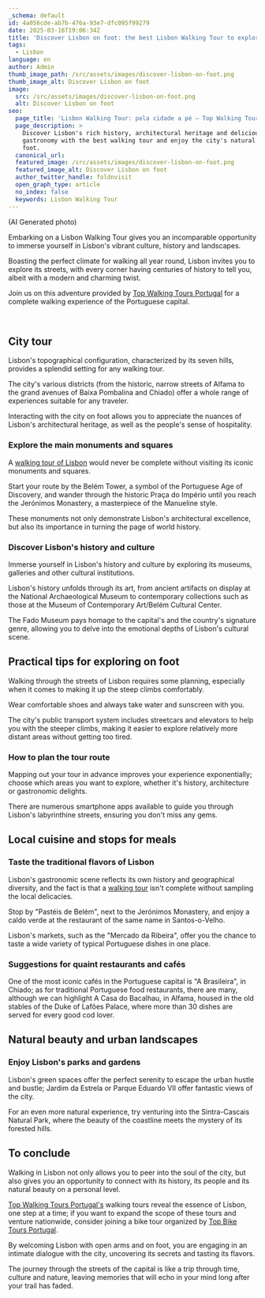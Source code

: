 ```yaml
---
_schema: default
id: 4a056cde-ab7b-476a-93e7-dfc095f99279
date: 2025-03-16T19:06:34Z
title: 'Discover Lisbon on foot: the best Lisbon Walking Tour to explore the city'
tags:
  - Lisbon
language: en
author: Admin
thumb_image_path: /src/assets/images/discover-lisbon-on-foot.png
thumb_image_alt: Discover Lisbon on foot
image:
  src: /src/assets/images/discover-lisbon-on-foot.png
  alt: Discover Lisbon on foot
seo:
  page_title: 'Lisbon Walking Tour: pela cidade a pé – Top Walking Tours'
  page_description: >
    Discover Lisbon's rich history, architectural heritage and delicious
    gastronomy with the best walking tour and enjoy the city's natural beauty on
    foot.
  canonical_url:
  featured_image: /src/assets/images/discover-lisbon-on-foot.png
  featured_image_alt: Discover Lisbon on foot
  author_twitter_handle: foldnvisit
  open_graph_type: article
  no_index: false
  keywords: Lisbon Walking Tour
---
```

(AI Generated photo)

Embarking on a Lisbon Walking Tour gives you an incomparable opportunity to
immerse yourself in Lisbon's vibrant culture, history and landscapes.

Boasting the perfect climate for walking all year round, Lisbon invites you to
explore its streets, with every corner having centuries of history to tell you,
albeit with a modern and charming twist.

Join us on this adventure provided by
[Top Walking Tours Portugal](https://topwalkingtoursportugal.com/passeios-pedestres-portugal/)
for a complete walking experience of the Portuguese capital.

&nbsp;

## City tour

Lisbon's topographical configuration, characterized by its seven hills, provides
a splendid setting for any walking tour.

The city's various districts (from the historic, narrow streets of Alfama to the
grand avenues of Baixa Pombalina and Chiado) offer a whole range of experiences
suitable for any traveler.

Interacting with the city on foot allows you to appreciate the nuances of
Lisbon's architectural heritage, as well as the people's sense of hospitality.

### Explore the main monuments and squares

A
[walking tour of Lisbon](https://topwalkingtoursportugal.com/passeios-pedestres-portugal/)
would never be complete without visiting its iconic monuments and squares.

Start your route by the Belém Tower, a symbol of the Portuguese Age of
Discovery, and wander through the historic Praça do Império until you reach the
Jerónimos Monastery, a masterpiece of the Manueline style.

These monuments not only demonstrate Lisbon's architectural excellence, but also
its importance in turning the page of world history.

### Discover Lisbon's history and culture

Immerse yourself in Lisbon's history and culture by exploring its museums,
galleries and other cultural institutions.

Lisbon's history unfolds through its art, from ancient artifacts on display at
the National Archaeological Museum to contemporary collections such as those at
the Museum of Contemporary Art/Belém Cultural Center.

The Fado Museum pays homage to the capital's and the country's signature genre,
allowing you to delve into the emotional depths of Lisbon's cultural scene.

## Practical tips for exploring on foot

Walking through the streets of Lisbon requires some planning, especially when it
comes to making it up the steep climbs comfortably.

Wear comfortable shoes and always take water and sunscreen with you.

The city's public transport system includes streetcars and elevators to help you
with the steeper climbs, making it easier to explore relatively more distant
areas without getting too tired.

### How to plan the tour route

Mapping out your tour in advance improves your experience exponentially; choose
which areas you want to explore, whether it's history, architecture or
gastronomic delights.

There are numerous smartphone apps available to guide you through Lisbon's
labyrinthine streets, ensuring you don't miss any gems.

## Local cuisine and stops for meals

### Taste the traditional flavors of Lisbon

Lisbon's gastronomic scene reflects its own history and geographical diversity,
and the fact is that a
[walking tour](https://topwalkingtoursportugal.com/passeios-pedestres-portugal/)
isn't complete without sampling the local delicacies.

Stop by "Pastéis de Belém", next to the Jerónimos Monastery, and enjoy a caldo
verde at the restaurant of the same name in Santos-o-Velho.

Lisbon's markets, such as the "Mercado da Ribeira", offer you the chance to
taste a wide variety of typical Portuguese dishes in one place.

### Suggestions for quaint restaurants and cafés

One of the most iconic cafés in the Portuguese capital is "A Brasileira", in
Chiado; as for traditional Portuguese food restaurants, there are many, although
we can highlight A Casa do Bacalhau, in Alfama, housed in the old stables of the
Duke of Lafões Palace, where more than 30 dishes are served for every good cod
lover.

## Natural beauty and urban landscapes

### Enjoy Lisbon's parks and gardens

Lisbon's green spaces offer the perfect serenity to escape the urban hustle and
bustle; Jardim da Estrela or Parque Eduardo VII offer fantastic views of the
city.

For an even more natural experience, try venturing into the Sintra-Cascais
Natural Park, where the beauty of the coastline meets the mystery of its
forested hills.

## To conclude

Walking in Lisbon not only allows you to peer into the soul of the city, but
also gives you an opportunity to connect with its history, its people and its
natural beauty on a personal level.

[Top Walking Tours Portugal's](https://topwalkingtoursportugal.com/passeios-pedestres-portugal/)
walking tours reveal the essence of Lisbon, one step at a time; if you want to
expand the scope of these tours and venture nationwide, consider joining a bike
tour organized by
[Top Bike Tours Portugal](https://topbiketoursportugal.com/passeios-de-bicicleta-portugal/).

By welcoming Lisbon with open arms and on foot, you are engaging in an intimate
dialogue with the city, uncovering its secrets and tasting its flavors.

The journey through the streets of the capital is like a trip through time,
culture and nature, leaving memories that will echo in your mind long after your
trail has faded.